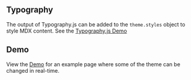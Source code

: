 

<Readme />

## Typography

The output of Typography.js can be added to the `theme.styles` object to style MDX content.
See the [Typography.js Demo](/typography)

## Demo

View the [Demo](/demo) for an example page where some of the theme can be changed in real-time.

